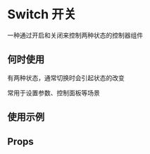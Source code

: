 # Switch 开关

一种通过开启和关闭来控制两种状态的控制器组件

## 何时使用

有两种状态，通常切换时会引起状态的改变

常用于设置参数、控制面板等场景

## 使用示例

<!-- Inject Stories -->

## Props

<!-- Inject Props -->
